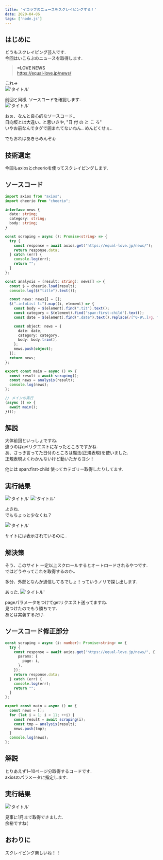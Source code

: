 ```yaml
---
title: 'イコラブのニュースをスクレイピングする！'
date: 2020-04-06
tags: ['node.js']
---
```


## はじめに

どうもスクレイピング芸人です.\
今回はいこらぶのニュースを取得します.

> **=LOVE NEWS**\
> https://equal-love.jp/news/

これ->\
!['タイトル'](https://i.gyazo.com/d8cabf07c06e3591db15007fb1f36f0b.png)

前回と同様, ソースコードを確認します.\
!['タイトル'](https://i.gyazo.com/90ff1a873d187ea991cb6204fef07abf.png)

おぉ、なんと良心的なソースコード..\
日向坂とは大違い.. と思いきや, "日 付 の と こ ろ"\
いやお前なんでタグで囲まれてないねん.. めんどくせぇ..

でもおれはあきらめんぞぉ

## 技術選定

今回もaxiosとcheerioを使ってスクレイピングします.

## ソースコード

```typescript
import axios from "axios";
import cheerio from "cheerio";

interface news {
  date: string;
  category: string;
  body: string;
}

const scraping = async (): Promise<string> => {
  try {
    const response = await axios.get("https://equal-love.jp/news/");
    return response.data;
  } catch (err) {
    console.log(err);
    return "";
  }
};

const analysis = (result: string): news[] => {
  const $ = cheerio.load(result);
  console.log($("title").text());

  const news: news[] = [];
  $(".infoList li").map((i, element) => {
    const body = $(element).find(".tit").text();
    const category = $(element).find("span:first-child").text();
    const date = $(element).find(".date").text().replace(/[^0-9\.]/g, "");

    const object: news = {
      date: date,
      category: category,
      body: body.trim(),
    };
    news.push(object);
  });
  return news;
};

export const main = async () => {
  const result = await scraping();
  const news = analysis(result);
  console.log(news);
};

// メインの実行
(async () => {
  await main();
})();
```

## 解説

大体前回といっしょですね.\
違うのはgetリクエストになったところですかね.\
あ、さっき言ってた日付のところは魔法(正規表現)を使いました.\
正規表現よくわかんないけど動いたからヨシ！

他には span:first-child 使ってカテゴリー取得したりしてます.

## 実行結果

!['タイトル'](https://i.gyazo.com/836b4661dfb1270db269efc07a84932e.png)
!['タイトル'](https://i.gyazo.com/85f528b3603e0ca68c1d780bb7e0935c.png)

よきね.\
でもちょっと少なくね？

!['タイトル'](https://i.gyazo.com/f1109026d24155bf8dae47983166ee30.png)

サイトには表示されているのに..

## 解決策

そう、このサイト 一定以上スクロールするとオートロードされるやつです.\
ではどうやってこれを取得するのか..

多分、外部となんか通信してるでしょ！っていうノリで探し出します.

あった. !['タイトル'](https://i.gyazo.com/6a1630d689fd09c446ccfc1afff52ba3.png)

pageパラメータをつけてgetリクエスト送ってますね.\
見つけたのでもう勝ちです.\
あとは実装するだけ.

## ソースコード修正部分

```typescript
const scraping = async (i: number): Promise<string> => {
  try {
    const response = await axios.get("https://equal-love.jp/news/", {
      params: {
        page: i,
      },
    });
    return response.data;
  } catch (err) {
    console.log(err);
    return "";
  }
};

export const main = async () => {
  const news = [];
  for (let i = 1; i < 11; ++i) {
    const result = await scraping(i);
    const tmp = analysis(result);
    news.push(tmp);
  }
  console.log(news);
};
```

## 解説

とりあえず1~10ページ分取得するコードです.\
axiosのパラメータに指定します.

## 実行結果

!['タイトル'](https://i.gyazo.com/00d7c723c5a2f0f0abe20fc2b213ee04.png)

見事に1月まで取得できました.\
余裕ですね(

## おわりに

スクレイピング楽しいね！！
